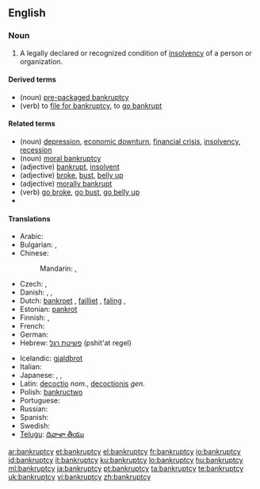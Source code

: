 {{wikipedia}}
==English==

===Noun===
{{en-noun|bankruptcies}}

# A legally declared or recognized condition of [[insolvency]] of a person or organization.

====Derived terms====
* (noun) [[pre-packaged bankruptcy]]
* (verb) to [[file for bankruptcy]], to [[go bankrupt]]

====Related terms====
* (noun) [[depression]],  [[economic downturn]], [[financial crisis]], [[insolvency]], [[recession]]
* (noun) {{figurative}} [[moral bankruptcy]]
* (adjective) [[bankrupt]], [[insolvent]]
* (adjective) {{slang}} [[broke]], [[bust]], [[belly up]]
* (adjective) {{figurative}}  [[morally bankrupt]]
* (verb) {{slang}} [[go broke]], [[go bust]], [[go belly up]]
*

====Translations====
{{trans-top|legally declared or recognized condition of insolvency}}
* Arabic: {{t|ar|إفلاس|m|tr='iflaas|sc=Arab}}
* Bulgarian: {{t|bg|фалит|tr=falit}},  {{t|bg|банкрут|tr=bankrut}}
* Chinese:
*: Mandarin: {{t|zh|破產|sc=Hani}},  {{t|zh|破产|tr=pòchǎn|sc=Hani}}
* Czech: {{t-|cs|úpadek|m}}, {{t-|cs|bankrot|m}}
* Danish: {{t-|da|bankerot|c}}, {{t-|da|fallit|c}}, {{t-|da|konkurs|c}}
* Dutch: [[bankroet]] {{n}}, [[failliet]] {{n}}, [[faling]] {{f}},  {{t|nl|surseance van betaling|m|f}}
* Estonian: [[pankrot]]
* Finnish: {{t+|fi|konkurssi}}, {{t-|fi|vararikko}}
* French: {{t+|fr|faillite|f}}
* German: {{t+|de|Bankrott|m}}
* Hebrew: [[פשיטת רגל]] (pshit'at regel) {{f}}
{{trans-mid}}
* Icelandic: [[gjaldþrot]]
* Italian: {{t-|it|bancarotta}}
* Japanese: {{t|ja|破産|tr=はさん, hasan|sc=Jpan}},  {{t|ja|破綻|tr=はたん, hatan|sc=Jpan}},  {{t|ja|倒産|tr=とうさん, tōsan|sc=Jpan}}
* Latin: [[decoctio]] ''nom.'', [[decoctionis]] ''gen.''
* Polish: [[bankructwo]] {{n}}
* Portuguese: {{t+|pt|falência|f}}
* Russian: {{t+|ru|банкротство|n|tr=bankrótstvo}}
* Spanish: {{t-|es|bancarrota|f}}
* Swedish: {{t+|sv|konkurs|c}}
* [[Telugu]]: [[దివాళా తీయు]]
{{trans-bottom}}

[[ar:bankruptcy]]
[[et:bankruptcy]]
[[el:bankruptcy]]
[[fr:bankruptcy]]
[[io:bankruptcy]]
[[id:bankruptcy]]
[[it:bankruptcy]]
[[ku:bankruptcy]]
[[lo:bankruptcy]]
[[hu:bankruptcy]]
[[ml:bankruptcy]]
[[ja:bankruptcy]]
[[pt:bankruptcy]]
[[ta:bankruptcy]]
[[te:bankruptcy]]
[[uk:bankruptcy]]
[[vi:bankruptcy]]
[[zh:bankruptcy]]